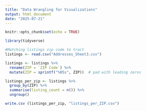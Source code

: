 ```yaml
---
title: "Data Wrangling for Visualizations"
output: html_document
date: "2025-07-21"
---
```


```r
knitr::opts_chunk$set(echo = TRUE)
```

```r
library(tidyverse)
```

```r
#Matching listings zip code to tract
listings <- read.csv("Addresses_Sheet3.csv")
```

```r
listings <- listings %>%
  rename(ZIP = `ZIP Code`) %>%  
  mutate(ZIP = sprintf("%05s", ZIP))  # pad with leading zeros
```

```r
listings_per_zip <- listings %>%
  group_by(ZIP) %>%
  summarise(listing_count = n()) %>%
  ungroup()
```

```r
write.csv (listings_per_zip, "listings_per_ZIP.csv")
```